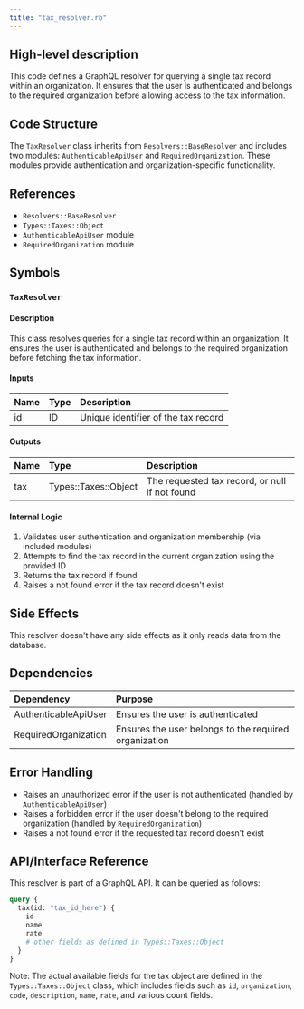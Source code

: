 ```yaml
---
title: "tax_resolver.rb"
---
```


## High-level description
This code defines a GraphQL resolver for querying a single tax record within an organization. It ensures that the user is authenticated and belongs to the required organization before allowing access to the tax information.

## Code Structure
The `TaxResolver` class inherits from `Resolvers::BaseResolver` and includes two modules: `AuthenticableApiUser` and `RequiredOrganization`. These modules provide authentication and organization-specific functionality.

## References
- `Resolvers::BaseResolver`
- `Types::Taxes::Object`
- `AuthenticableApiUser` module
- `RequiredOrganization` module

## Symbols

### `TaxResolver`
#### Description
This class resolves queries for a single tax record within an organization. It ensures the user is authenticated and belongs to the required organization before fetching the tax information.

#### Inputs
| Name | Type | Description |
|:-----|:-----|:------------|
| id | ID | Unique identifier of the tax record |

#### Outputs
| Name | Type | Description |
|:-----|:-----|:------------|
| tax | Types::Taxes::Object | The requested tax record, or null if not found |

#### Internal Logic
1. Validates user authentication and organization membership (via included modules)
2. Attempts to find the tax record in the current organization using the provided ID
3. Returns the tax record if found
4. Raises a not found error if the tax record doesn't exist

## Side Effects
This resolver doesn't have any side effects as it only reads data from the database.

## Dependencies
| Dependency | Purpose |
|:-----------|:--------|
| AuthenticableApiUser | Ensures the user is authenticated |
| RequiredOrganization | Ensures the user belongs to the required organization |

## Error Handling
- Raises an unauthorized error if the user is not authenticated (handled by `AuthenticableApiUser`)
- Raises a forbidden error if the user doesn't belong to the required organization (handled by `RequiredOrganization`)
- Raises a not found error if the requested tax record doesn't exist

## API/Interface Reference
This resolver is part of a GraphQL API. It can be queried as follows:

```graphql
query {
  tax(id: "tax_id_here") {
    id
    name
    rate
    # other fields as defined in Types::Taxes::Object
  }
}
```

Note: The actual available fields for the tax object are defined in the `Types::Taxes::Object` class, which includes fields such as `id`, `organization`, `code`, `description`, `name`, `rate`, and various count fields.